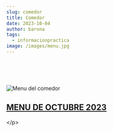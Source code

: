 ```yaml
---
slug: comedor
title: Comedor
date: 2023-10-04
author: barona
tags:
  - informacionpractica
image: /images/menu.jpg
---
```




\
&nbsp;
\
&nbsp;
<p style="text-align: center;">

![Menu del comedor](/images/menu.jpg "Menu mensual del comedor")

## [M﻿ENU DE OCTUBRE 2023](docs/MENU_OCTUBRE_2023.pdf)
<﻿/p>